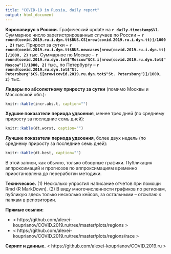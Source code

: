 ```yaml
---
title: "COVID-19 in Russia, daily report"
output: html_document
---
```


**Коронавирус в России.** Графический update на **`r daily.timestamp$V1`**. Суммарное число зарегистрированных случаев по России ~ **`r round(covid.2019.ru.i.dyn.tt$RUS.CS[nrow(covid.2019.ru.i.dyn.tt)]/1000, 2)`** тыс. Прирост за сутки -- **`r round(covid.2019.ru.i.dyn.tt$RUS.newcases[nrow(covid.2019.ru.i.dyn.tt)]/1000, 2)`** тыс. Суммарное по Москве -- **`r round(covid.2019.ru.dyn.tot$"Moscow"$CS.i[nrow(covid.2019.ru.dyn.tot$"Moscow")]/1000, 2)`** тыс., по Петербургу -- **`r round(covid.2019.ru.dyn.tot$"St. Petersburg"$CS.i[nrow(covid.2019.ru.dyn.tot$"St. Petersburg")]/1000, 2)`** тыс. 

**Лидеры по абсолютному приросту за сутки** (помимо Москвы и Московской обл.): 

```r
knitr::kable(incr.abs.t, caption="")
```

**Худшие показатели периода удвоения**, менее трех дней (по среднему приросту за последние семь дней): 

```r
knitr::kable(dt.worst, caption="")
```

**Лучшие показатели периода удвоения**, более двух недель (по среднему приросту за последние семь дней): 

```r
knitr::kable(dt.best, caption="")
```

В этой записи, как обычно, только обзорные графики. Публикация аппроксимаций и прогнозов по аппроксимациям временно приостановлена до переработки методики.

**Техническое.** (1) Несколько упростил написание отчетов при помощи Rmd (R MarkDown). (2) В виду многочисленности графиков по регионам, публикую здесь только несколько кейсов, за остальными -- отсылаю к папкам в репозитории. 

**Прямые ссылки:**

* < https://github.com/alexei-kouprianov/COVID.2019.ru/tree/master/plots/regions >
* < https://github.com/alexei-kouprianov/COVID.2019.ru/tree/master/plots/regions/race >

**Скрипт и данные.** < https://github.com/alexei-kouprianov/COVID.2019.ru >

